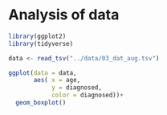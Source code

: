 # Analysis of data

```r
library(ggplot2)
library(tidyverse)
```

```r
data <- read_tsv("../data/03_dat_aug.tsv")
```

```r
ggplot(data = data,
       aes( x = age,
            y = diagnosed,
            color = diagnosed))+
  geom_boxplot()
```
